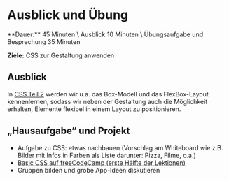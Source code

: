 
# Ausblick und Übung 

<Callout>
  **Dauer:** 45 Minuten \
  Ausblick 10 Minuten \
  Übungsaufgabe und Besprechung 35 Minuten

  **Ziele:** CSS zur Gestaltung anwenden
</Callout>

## Ausblick

In [CSS Teil 2](/web-prog/CSS2/kaskade) werden wir u.a. 
das Box-Modell und das FlexBox-Layout kennenlernen, sodass 
wir neben der Gestaltung auch die Möglichkeit erhalten, 
Elemente flexibel in einem Layout zu positionieren.

## „Hausaufgabe“ und Projekt

- Aufgabe zu CSS: etwas nachbauen (Vorschlag am Whiteboard wie z.B. Bilder mit Infos in Farben als Liste darunter: Pizza, Filme, o.a.)
- [Basic CSS auf freeCodeCamp (erste Hälfte der Lektionen)](https://www.freecodecamp.org/learn/2022/responsive-web-design/)
- Gruppen bilden und grobe App-Ideen diskutieren
